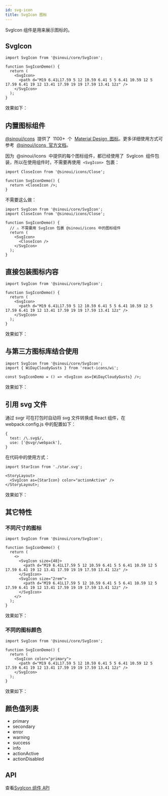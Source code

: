 ```yaml
---
id: svg-icon
title: SvgIcon 图标
---
```


SvgIcon 组件是用来展示图标的。


## SvgIcon

```tsx
import SvgIcon from '@sinoui/core/SvgIcon';

function SvgIconDemo() {
  return (
    <SvgIcon>
      <path d="M19 6.41L17.59 5 12 10.59 6.41 5 5 6.41 10.59 12 5 17.59 6.41 19 12 13.41 17.59 19 19 17.59 13.41 12z" />
    </SvgIcon>
  );
}
```

效果如下：

<StoryLayout>
  <SvgIcon>
    <path d="M19 6.41L17.59 5 12 10.59 6.41 5 5 6.41 10.59 12 5 17.59 6.41 19 12 13.41 17.59 19 19 17.59 13.41 12z" />
  </SvgIcon>
</StoryLayout>

## 内置图标组件

[@sinoui/icons](https://github.com/sinoui/icons)  提供了  1100+  个  [Material Design  图标](https://material.io/resources/icons/?style=baseline)。更多详细使用方式可参考  [@sinoui/icons  官方文档](https://sinoui.github.io/icons)。

因为  @sinoui/icons  中提供的每个图标组件，都已经使用了  SvgIcon  组件包装，所以在使用组件时，不需要再使用  `<SvgIcon>`  包裹：

```tsx
import CloseIcon from '@sinoui/icons/Close';

function SvgIconDemo() {
  return <CloseIcon />;
}
```

不需要这么做：

```tsx
import SvgIcon from '@sinoui/core/SvgIcon';
import CloseIcon from '@sinoui/icons/Close';

function SvgIconDemo() {
  // ️⚠️ 不需要用 SvgIcon 包裹 @sinoui/icons 中的图标组件
  return (
    <SvgIcon>
      <CloseIcon />
    </SvgIcon>
  );
}
```

## 直接包装图标内容

```tsx
import SvgIcon from '@sinoui/core/SvgIcon';

function SvgIconDemo() {
  return (
    <SvgIcon>
      <path d="M19 6.41L17.59 5 12 10.59 6.41 5 5 6.41 10.59 12 5 17.59 6.41 19 12 13.41 17.59 19 19 17.59 13.41 12z" />
    </SvgIcon>
  );
}
```

效果如下：

<StoryLayout>
  <SvgIcon>
    <path d="M19 6.41L17.59 5 12 10.59 6.41 5 5 6.41 10.59 12 5 17.59 6.41 19 12 13.41 17.59 19 19 17.59 13.41 12z" />
  </SvgIcon>
</StoryLayout>

## 与第三方图标库结合使用

```tsx
import SvgIcon from '@sinoui/core/SvgIcon';
import { WiDayCloudyGusts } from 'react-icons/wi';

const SvgIconDemo = () => <SvgIcon as={WiDayCloudyGusts} />;
```

效果如下：


<StoryLayout>
  <SvgIcon as={WiDayCloudyGusts} />
</StoryLayout>

## 引用 svg 文件

通过 svgr 可在打包时自动将 svg 文件转换成 React 组件，在 webpack.config.js 中的配置如下：

```tsx
{
  test: /\.svg$/,
  use: ['@svgr/webpack'],
}
```

在代码中的使用方式：

```tsx
import StarIcon from './star.svg';

<StoryLayout>
  <SvgIcon as={StarIcon} color="actionActive" />
</StoryLayout>;
```

效果如下：

<StoryLayout>
  <SvgIcon as={StarIcon} color="actionActive" />
</StoryLayout>

## 其它特性

### 不同尺寸的图标

```tsx
import SvgIcon from '@sinoui/core/SvgIcon';

function SvgIconDemo() {
  return (
    <>
      <SvgIcon size={48}>
        <path d="M19 6.41L17.59 5 12 10.59 6.41 5 5 6.41 10.59 12 5 17.59 6.41 19 12 13.41 17.59 19 19 17.59 13.41 12z" />
      </SvgIcon>
      <SvgIcon size="2rem">
        <path d="M19 6.41L17.59 5 12 10.59 6.41 5 5 6.41 10.59 12 5 17.59 6.41 19 12 13.41 17.59 19 19 17.59 13.41 12z" />
      </SvgIcon>
    </>
  );
}
```

效果如下：

<StoryLayout>
  <SvgIcon size={48}>
    <path d="M19 6.41L17.59 5 12 10.59 6.41 5 5 6.41 10.59 12 5 17.59 6.41 19 12 13.41 17.59 19 19 17.59 13.41 12z" />
  </SvgIcon>
  <SvgIcon size="2rem">
    <path d="M19 6.41L17.59 5 12 10.59 6.41 5 5 6.41 10.59 12 5 17.59 6.41 19 12 13.41 17.59 19 19 17.59 13.41 12z" />
  </SvgIcon>
</StoryLayout>

### 不同的图标颜色

```tsx
import SvgIcon from '@sinoui/core/SvgIcon';

function SvgIconDemo() {
  return (
    <SvgIcon color="primary">
      <path d="M19 6.41L17.59 5 12 10.59 6.41 5 5 6.41 10.59 12 5 17.59 6.41 19 12 13.41 17.59 19 19 17.59 13.41 12z" />
    </SvgIcon>
  );
}
```

效果如下：

<StoryLayout>
  <SvgIcon color="primary">
    <path d="M19 6.41L17.59 5 12 10.59 6.41 5 5 6.41 10.59 12 5 17.59 6.41 19 12 13.41 17.59 19 19 17.59 13.41 12z" />
  </SvgIcon>
  <SvgIcon color="secondary">
    <path d="M19 6.41L17.59 5 12 10.59 6.41 5 5 6.41 10.59 12 5 17.59 6.41 19 12 13.41 17.59 19 19 17.59 13.41 12z" />
  </SvgIcon>
  <SvgIcon color="error">
    <path d="M19 6.41L17.59 5 12 10.59 6.41 5 5 6.41 10.59 12 5 17.59 6.41 19 12 13.41 17.59 19 19 17.59 13.41 12z" />
  </SvgIcon>
  <SvgIcon color="warning">
    <path d="M19 6.41L17.59 5 12 10.59 6.41 5 5 6.41 10.59 12 5 17.59 6.41 19 12 13.41 17.59 19 19 17.59 13.41 12z" />
  </SvgIcon>
  <SvgIcon color="success">
    <path d="M19 6.41L17.59 5 12 10.59 6.41 5 5 6.41 10.59 12 5 17.59 6.41 19 12 13.41 17.59 19 19 17.59 13.41 12z" />
  </SvgIcon>
  <SvgIcon color="info">
    <path d="M19 6.41L17.59 5 12 10.59 6.41 5 5 6.41 10.59 12 5 17.59 6.41 19 12 13.41 17.59 19 19 17.59 13.41 12z" />
  </SvgIcon>
  <SvgIcon color="actionActive">
    <path d="M19 6.41L17.59 5 12 10.59 6.41 5 5 6.41 10.59 12 5 17.59 6.41 19 12 13.41 17.59 19 19 17.59 13.41 12z" />
  </SvgIcon>
  <SvgIcon color="actionDisabled">
    <path d="M19 6.41L17.59 5 12 10.59 6.41 5 5 6.41 10.59 12 5 17.59 6.41 19 12 13.41 17.59 19 19 17.59 13.41 12z" />
  </SvgIcon>
</StoryLayout>

## 颜色值列表

- ​primary
- ​secondary
- error
- warning
- success
- info
- actionActive
- actionDisabled

## API

查看[SvgIcon 组件 API](/docs/components-apis/svg-icon)
